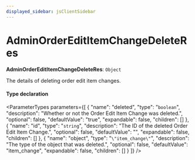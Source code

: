 ```yaml
---
displayed_sidebar: jsClientSidebar
---
```



# AdminOrderEditItemChangeDeleteRes

 **AdminOrderEditItemChangeDeleteRes**: `Object`

The details of deleting order edit item changes.

#### Type declaration

<ParameterTypes parameters={[
  {
    "name": "deleted",
    "type": "`boolean`",
    "description": "Whether or not the Order Edit Item Change was deleted.",
    "optional": false,
    "defaultValue": "true",
    "expandable": false,
    "children": []
  },
  {
    "name": "id",
    "type": "`string`",
    "description": "The ID of the deleted Order Edit Item Change.",
    "optional": false,
    "defaultValue": "",
    "expandable": false,
    "children": []
  },
  {
    "name": "object",
    "type": "``\"item_change\"``",
    "description": "The type of the object that was deleted.",
    "optional": false,
    "defaultValue": "item_change",
    "expandable": false,
    "children": []
  }
]} />
